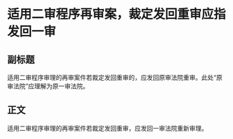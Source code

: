 # 适用二审程序再审案，裁定发回重审应指发回一审
## 副标题
适用二审程序审理的再审案件若裁定发回重审的，应发回原审法院重审。此处“原审法院”应理解为原一审法院。
## 正文
适用二审程序审理的再审案件若裁定发回重审，应发回一审法院重新审理。
